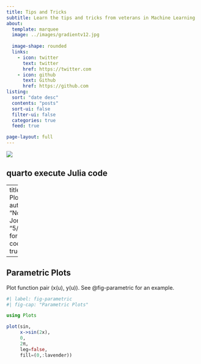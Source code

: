 ```yaml
---
title: Tips and Tricks
subtitle: Learn the tips and tricks from veterans in Machine Learning
about:
  template: marquee
  image: ../images/gradientv12.jpg 
 
  image-shape: rounded
  links:
    - icon: twitter
      text: twitter
      href: https://twitter.com
    - icon: github
      text: Github
      href: https://github.com
listing:
  sort: "date desc"
  contents: "posts"
  sort-ui: false
  filter-ui: false
  categories: true
  feed: true

page-layout: full
---
```


![](/images/code1.jpg)

##  quarto execute Julia code

---
title: "Julia Plots"
author: "Norah Jones"
date: "5/22/2021"
format:
  html:
    code-fold: true

---

## Parametric Plots

Plot function pair (x(u), y(u)). 
See @fig-parametric for an example.

```julia
#| label: fig-parametric
#| fig-cap: "Parametric Plots"

using Plots

plot(sin, 
     x->sin(2x), 
     0, 
     2π, 
     leg=false, 
     fill=(0,:lavender))
```